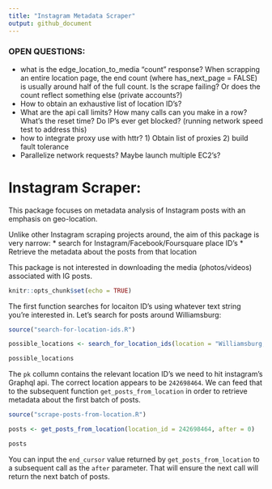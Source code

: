 ```yaml
---
title: "Instagram Metadata Scraper"
output: github_document
---
```



### OPEN QUESTIONS:
* what is the edge_location_to_media "count" response? When scrapping an entire location page, the end count (where has_next_page = FALSE) is usually around half of the full count. Is the scrape failing? Or does the count reflect something else (private accounts?)
* How to obtain an exhaustive list of location ID's? 
* What are the api call limits? How many calls can you make in a row? What's the reset time? Do IP's ever get blocked? (running  network speed test to address this)
* how to integrate proxy use with httr? 1) Obtain list of proxies 2) build fault tolerance
* Parallelize network requests? Maybe launch multiple EC2's?


# Instagram Scraper:

This package focuses on metadata analysis of Instagram posts with an emphasis on geo-location. 

Unlike other Instagram scraping projects around, the aim of this package is very narrow: 
* search for Instagram/Facebook/Foursquare place ID's
* Retrieve the metadata about the posts from that location

This package is not interested in downloading the media (photos/videos) associated with IG posts.

```r
knitr::opts_chunk$set(echo = TRUE)
```


The first function searches for locaiton ID's using whatever text string you're interested in. Let's search for posts around Williamsburg:

```r
source("search-for-location-ids.R")

possible_locations <- search_for_location_ids(location = "Williamsburg, Brooklyn")

possible_locations

```

The `pk` collumn contains the relevant location ID's we need to hit instagram's Graphql api. The correct location appears to be `242698464`. We can feed that to the subsequent function `get_posts_from_location` in order to retrieve metadata about the first batch of posts.

```r

source("scrape-posts-from-location.R")

posts <- get_posts_from_location(location_id = 242698464, after = 0)

posts

```

You can input the `end_cursor` value returned by `get_posts_from_location` to a subsequent call as the `after` parameter. That will ensure the next call will return the next batch of posts. 




